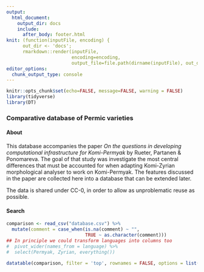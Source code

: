 ```yaml
---
output: 
  html_document:
    output_dir: docs
    include:
      after_body: footer.html
knit: (function(inputFile, encoding) { 
      out_dir <- 'docs';
      rmarkdown::render(inputFile,
                        encoding=encoding, 
                        output_file=file.path(dirname(inputFile), out_dir, 'index.html')) })
editor_options: 
  chunk_output_type: console
---
```


```r
knitr::opts_chunk$set(echo=FALSE, message=FALSE, warning = FALSE)
library(tidyverse)
library(DT)
```

###  Comparative database of Permic varieties {.tabset .tabset-fade .tabset-pills}

#### About

This database accompanies the paper *On the questions in developing computational infrastructure for Komi-Permyak* by Rueter, Partanen & Ponomareva. The goal of that study was investigate the most central differences that must be accounted for when adapting Komi-Zyrian morphological analyser to work on Komi-Permyak. The features discussed in the paper are collected here into a database that can be extended later.

The data is shared under CC-0, in order to allow as unproblematic reuse as possible.

#### Search

```r

comparison <- read_csv("database.csv") %>%
  mutate(comment = case_when(is.na(comment) ~ "",
                             TRUE ~ as.character(comment)))
## In principle we could transform languages into columns too 
#  pivot_wider(names_from = language) %>%
#  select(Permyak, Zyrian, everything())
  
datatable(comparison, filter = 'top', rownames = FALSE, options = list(dom = 'tip'), escape = FALSE)
```
